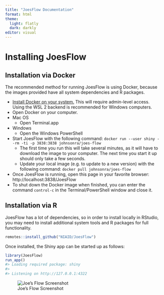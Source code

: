 ```yaml
---
title: "JoesFlow Documentation"
format: html
theme: 
  light: flatly
  dark: darkly
editor: visual
---
```




# Installing JoesFlow

## Installation via Docker

The recommended method for running JoesFlow is using Docker, because the images provided have all system dependencies and R packages.

* [Install Docker on your system.](https://docs.docker.com/get-docker/) This will require admin-level access. Using the WSL 2 backend is recommended for Windows computers.
* Open Docker on your computer.
* Mac OS
  * Open Terminal.app
* Windows
  * Open the Windows PowerShell
* Start JoesFlow with the following command: `docker run --user shiny --rm -ti -p 3838:3838 johnsonra/joes-flow`
  * The first time you run this will take several minutes, as it will have to download the image to your computer. The next time you start it up should only take a few seconds.
  * Update your local image (e.g. to update to a new version) with the following command: `docker pull johnsonra/joes-flow`
* Once JoesFlow is running, open this page in your favorite browser: http://localhost:3838/JoesFlow
* To shut down the Docker image when finished, you can enter the command `control-c` in the Terminal/PowerShell window and close it.

## Installation via R

JoesFlow has a lot of dependencies, so in order to install locally in RStudio, you may need to install additional system tools and R packages for full functionality.

``` r
remotes::install_github("NIAID/JoesFlow")
```

Once installed, the Shiny app can be started up as follows:

```r
library(JoesFlow)
run_app()
#> Loading required package: shiny
#> 
#> Listening on http://127.0.0.1:4322
```

![Joe's Flow Screenshot](img/setup-1.png)